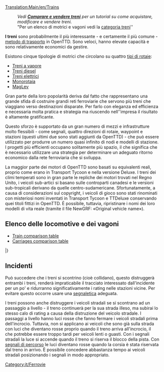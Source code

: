 [[Translation:Main/en/Trains]]{{en/-}}{{it/Indice dei contenuti}}

: '' Vedi '''[[Main/it/Comprare e vendere treni|Comprare e vendere treni]]''' per un tutorial su come acquistare, modificare e vendere treni.''
: "Per un elenco di motrici e vagoni vedi la [[Category/it/Treni|categoria treni]]''

'''I treni''' sono probabilmente il più interessante - e certamente il più comune - [[Main/it/Veicoli|metodo di trasporto]] in OpenTTD. Sono veloci, hanno elevate capacità e sono relativamente economici da gestire.

Esistono cinque tipologie di motrici che circolano su quattro [[Main/it/Tipi di ferrovia|tipi di rotaie]]:
* [[Main/it/Ferrovie|Treni a vapore]]
* [[Main/it/Ferrovie|Treni diesel]]
* [[Main/it/Ferrovie elettrificate|Treni elettrici]]
* [[Main/it/Monorotaia|Monorotaia]]
* [[Main/it/MagLev|MagLev]]

Gran parte della loro popolarità deriva dal fatto che rappresentano una grande sfida di costruire grandi reti ferroviarie che servono più treni che viaggiano verso destinazioni disparate. Per farlo con eleganza ed efficienza e necessaria molta pratica e strategia ma riuscendo nell''impresa il risultato è altamente gratificante.

Questo sforzo è supportato da un gran numero di mezzi e infrastrutture molto flessibili - come segnali, quattro direzioni di rotaie, waypoint e stazioni (questi ultimi due sono stati aggiunti da OpenTTD) - che può essere utilizzato per produrre un numero quasi infinito di nodi e modelli di stazione. I progetti più efficienti occupano solitamente più spazio, il che significa che è necessario utilizzare una strategia per determinare un adeguato ritorno economico dalla rete ferroviaria che si sviluppa.

La maggior parte dei motori di OpenTTD sono basati su equivalenti reali, proprio come erano in Transport Tycoon e nella versione Deluxe. I treni dei climi temperati sono in gran parte le repliche dei motori trovati nel Regno Unito, i veicoli sub-artici si basano sulle controparti canadesi e le versioni sub-tropicali derivano da quelle centro-sudamericane. Sfortunatamente, a causa di considerazioni sul copyright, i veicoli di gioco sono stati rinominati con misteriosi nomi inventati in Transport Tycoon e TTDeluxe conservando quei titoli fittizi in OpenTTD. È possibile, tuttavia, ripristinare i nomi dei loro modelli di vita reale (tramite il file NewGRF: «Original vehicle name»).

<!--
:''See '''[[Main/en/Buying trains]]''' for a tutorial on how to buy, modify, and sell trains.''
:''For a list of engines and carriages see the [[Category/en/Trains|trains category]]''

'''Trains''' are probably the most interesting — and certainly the most common — [[Main/en/vehicles|method of transport]] in OpenTTD. They are fast, have high capacities, and are relatively cheap to run. 

There are five types of trains running on four [[Main/en/Types of railway|types of railways]]:
* [[Main/en/Railways|Steam trains]]
* [[Main/en/Railways|Diesel trains]]
* [[Main/en/Electrified railways|Electric trains]]
* [[Main/en/Monorail]]
* [[Main/en/MagLev]]

Much of their popularity stems from the challenge of building large rail networks that service multiple trains travelling to disparate destinations. Doing so gracefully and efficiently takes practice and strategy, but is highly satisfying when accomplished.

This effort is aided by the large number of infrastructure tools — such as signals, four track directions, waypoints, and station flexibility (the latter two of which were features added by OpenTTD) — that can be used to produce a near infinite number of junctions and station layouts. More efficient designs usually take up more space, which means that strategy must be used to determine an appropriate trade of capacity to footprint.

Most of the engines in OpenTTD are based on real-life equivalents, just like they were in Transport Tycoon and the Deluxe version. Temperate climate trains are largely replicas of engines found in the United Kingdom, Sub-Arctic vehicles are based on Canadian counterparts, and Sub-Tropical versions derive from Central and South American carriages.  Unfortunately, due to copyright considerations, the game vehicles were renamed with mysterious made-up names in Transport Tycoon and TTDeluxe, and retain those fictional titles in OpenTTD.  It is possible, however, to revert the names to those of their real-life models (via NewGRF file: «Original vehicle name»).
-->
==Elenco delle locomotive e dei vagoni ==

* [[Main/en/Train Comparison|Train comparison table]]
* [[Main/en/Carriages Comparison|Carriages comparison table]]

{{Template:TabellaVeicoli/Intestazioni/It}}
{{Template:VehicleTable/Header|Vapore}}
{{Template:VehicleTable/Row
|
*[[File:en/Kirbypaultank.png|Kirby Paul Tank Engine]] [[Main/it/Kirby Paul Tank|Kirby Paul Tank]]
*[[File:en/Chaneyjubilee.png|Chaney "Jubilee" Engine]] [[Main/it/Chaney "Jubilee"|Chaney "Jubilee"]]
*[[File:en/Ginzua4.png|Ginzu "A4" Engine]] [[Main/it/Ginzu "A4"|Ginzu "A4"]]
*[[File:en/Sh8p.png|SH "8P" Engine]] [[Main/it/SH "8P"|SH "8P"]]
|
*[[File:en/Wills280.png|Wills 2-8-0 Engine]] [[Main/it/Wills 2-8-0|Wills 2-8-0]]
|
*[[File:en/Wills280.png|Wills 2-8-0 Engine]] [[Main/it/Wills 2-8-0|Wills 2-8-0]]
|
*[[File:en/Powernautchoochoo.png|Ploddyphut Choo-Choo Engine]] [[Main/it/Ploddyphut Choo-Choo|Ploddyphut Choo-Choo]]
*[[File:en/Ploddyphutchoochoo.png|Powernaut Choo-Choo Engine]] [[Main/it/Powernaut Choo-Choo|Powernaut Choo-Choo]]
*[[File:en/Mightymoverchoochoo.png|Might Mover Choo-Choo Engine]] [[Main/it/Mightymover Choo-Choo|Mightymover Choo-Choo]]
}}
{{Template:VehicleTable/Header|Diesel}}
{{Template:VehicleTable/Row
|
*[[File:en/Manleymoreldmu.png|Manley-Morel DMU Engine]] [[Main/it/Manley-Morel DMU|Manley-Morel DMU]]
*[[File:en/Shhendry25.png|SH/Hendry "25" Engine]] [[Main/it/SH/Hendry "25"|SH/Hendry "25"]]
*[[File:en/Floss47.png|Floss "47" Engine]] [[Main/it/Floss "47"|Floss "47"]]
*[[File:en/Uu37.png|UU "37" Engine]] [[Main/it/UU "37"|UU "37"]]
*[[File:en/Sh125.png|SH "125" Engine]] [[Main/it/SH "125"|SH "125"]]
*[[File:en/Dash.png|"Dash" Engine]] [[Main/it/Dash|"Dash"]]
|
*[[File:en/Mjs250.png|MJS 250 Engine]] [[Main/it/MJS250|MJS250]]
*[[File:en/Kelling3100.png|Kelling 3100 Engine]] [[Main/it/Kelling 3100|Kelling 3100]]
*[[File:en/Cs4000.png|CS4000 Engine]] [[Main/it/CS4000|CS4000]]
*[[File:en/Cs2400.png|CS2400 Engine]] [[Main/it/CS2400|CS2400]]
*[[File:en/Mjs1000.png|MJS 1000 Engine]] [[Main/it/MJS 1000|MJS 1000]]
*[[File:en/Centennial.png|Centennial Engine]] [[Main/it/Centennial|Centennial]]
*[[File:en/Turnerturbo.png|Turner Turbo]] [[Main/it/Turner Turbo|Turner Turbo]]
|
*[[File:en/Mjs250.png|MJS 250 Engine]] [[Main/it/MJS250|MJS250]]
*[[File:en/Kelling3100.png|Kelling 3100 Engine]] [[Main/it/Kelling 3100|Kelling 3100]]
*[[File:en/Cs4000.png|CS4000 Engine]] [[Main/it/CS4000|CS4000]]
*[[File:en/Cs2400.png|CS2400 Engine]] [[Main/it/CS2400|CS2400]]
*[[File:en/Mjs1000.png|MJS 1000 Engine]] [[Main/it/MJS 1000|MJS 1000]]
*[[File:en/Centennial.png|Centennial Engine]] [[Main/it/Centennial|Centennial]]
*[[File:en/Turnerturbo.png|Turner Turbo]] [[Main/it/Turner Turbo|Turner Turbo]]
|
*[[File:en/Ploddyphutdiesel.png|Ploddyphut Diesel]] [[Main/it/Ploddyphut Diesel|Ploddyphut Diesel]]
*[[File:en/Powernautdiesel.png|Powernaut Diesel]] [[Main/it/Powernaut Diesel|Powernaut Diesel]]
}}
{{Template:VehicleTable/Header|Elettrico}}
{{Template:VehicleTable/Row
|
*[[File:en/Sh30.png|SH "30" Engine]] [[Main/it/SH "30"|SH "30"]]
*[[File:en/Sh40.png|SH "40" Engine]] [[Main/it/SH "40"|SH "40"]]
*[[File:en/Tim.png|"T.I.M" Engine]] [[Main/it/T.I.M|"T.I.M."]]
*[[File:en/Asiastar.png|"Asiastar" Engine]] [[Main/it/AsiaStar|"AsiaStar"]]
|
None
|
None
|
None
}}
{{Template:VehicleTable/Header|Monorotaia}}
{{Template:VehicleTable/Row
|
*[[File:en/X2001.png|X2001 Monorail Engine]] [[Main/it/X2001|'X2001']]
*[[File:en/Millenniumz1.png|Milennium 'Z1' Monorail Engine]] [[Main/it/Millennium Z1|'Millennium Z1']]
|
*[[File:en/X2001.png|X2001 Monorail Engine]] [[Main/it/X2001|'X2001']]
*[[File:en/Millenniumz1.png|Milennium 'Z1' Monorail Engine]] [[Main/it/Millennium Z1|'Millennium Z1']]
|
*[[File:en/X2001.png|X2001 Monorail Engine]] [[Main/it/X2001|'X2001']]
*[[File:en/Millenniumz1.png|Milennium 'Z1' Monorail Engine]] [[Main/it/Millennium Z1|'Millennium Z1']]
|
*[[File:en/Wizzowowz99.png|Wizzowow 'Z99' Monorail Engine]] [[Main/it/Wizzowow Z99|Wizzowow Z99]]
}}
{{Template:VehicleTable/Header|MagLev}}
{{Template:VehicleTable/Row
|
*[[File:en/Lev1leviathan.png|MagLev Engine 1: Leviathan]] [[Main/it/Lev1 'Leviathan'|Lev1 'Leviathan']]
*[[File:en/Lev2cyclops.png|MagLev Engine 2: Cyclops]] [[Main/it/Lev2 'Cyclops'|Lev2 'Cyclops']]
*[[File:en/Lev3pegasus.png|MagLev Engine 3: Pegasus]] [[Main/it/Lev3 'Pegasus'|Lev3 'Pegasus']]
*[[File:en/Lev4chimaerarhead.png|MagLev Engine 4: Chimaera (front)]] [[Main/it/Lev4 'Chimaera'|Lev4 'Chimaera']]
|
*[[File:en/Lev1leviathan.png|MagLev Engine 1: Leviathan]] [[Main/it/Lev1 'Leviathan'|Lev1 'Leviathan']]
*[[File:en/Lev2cyclops.png|MagLev Engine 2: Cyclops]] [[Main/it/Lev2 'Cyclops'|Lev2 'Cyclops']]
*[[File:en/Lev3pegasus.png|MagLev Engine 3: Pegasus]] [[Main/it/Lev3 'Pegasus'|Lev3 'Pegasus']]
*[[File:en/Lev4chimaerarhead.png|MagLev Engine 4: Chimaera (front)]] [[Main/it/Lev4 'Chimaera'|Lev4 'Chimaera']]
|
*[[File:en/Lev1leviathan.png|MagLev Engine 1: Leviathan]] [[Main/it/Lev1 'Leviathan'|Lev1 'Leviathan']]
*[[File:en/Lev2cyclops.png|MagLev Engine 2: Cyclops]] [[Main/it/Lev2 'Cyclops'|Lev2 'Cyclops']]
*[[File:en/Lev3pegasus.png|MagLev Engine 3: Pegasus]] [[Main/it/Lev3 'Pegasus'|Lev3 'Pegasus']]
*[[File:en/Lev4chimaerarhead.png|MagLev Engine 4: Chimaera (front)]] [[Main/it/Lev4 'Chimaera'|Lev4 'Chimaera']]
|
*[[File:en/Wizzowowrocketeer.png|Toyland Wizzowow Rocketeer]] [[Main/it/Wizzowow Rocketeer|Wizzowow Rocketeer]]
}}
{{Template:VehicleTable/Header|Carrozze}}
{{Template:VehicleTable/Row
|
*[[File:en/Passengercarriage.png|Standard Passenger Carriage]] [[Main/it/Carrozza passeggeri|Carrozza passeggeri]]
*[[File:en/Mailvan.png|Standard Mail Van]] [[Main/it/Vagone postale|Vagone postale]]
*[[File:en/Oiltanker.png|Standard Oil Tanker]] [[Main/it/Vagone cisterna per petrolio|Vagone cisterna per petrolio]]
*[[File:en/Grainhopper.png|Standard Grain Hopper]] [[Main/it/Tramoggia per grano|Tramoggia per grano]]
*[[File:en/Goodsvan.png|Standard Goods Van]] [[Main/it/Vagone beni|Vagone beni]]
*[[File:en/Woodtruck.png|Standard Wood Truck]] [[Main/it/Carro per legname|Carro per legname]]
*[[File:en/Armouredvan.png|Standard Armoured Van]] [[Main/it/Vagone blindato|Vagone blindato]]
*[[File:en/Steeltruck.png|Standard Steel Truck]] [[Main/it/Carro per acciaio|Carro per acciaio]]
*[[File:en/Coaltruck.png|Standard Coal Truck]] [[Main/it/Carro per carbone|Carro per carbone]]
*[[File:en/Livestockvan.png|Standard Livestock Van]] [[Main/it/Vagone bestiame|Vagone bestiame]]
*[[File:en/Ironorehopper.png|Standard Iron Ore Hopper]] [[Main/it/Tramoggia per ferro|Tramoggia per ferro]]
|
*[[File:en/Passengercarriagex.png|Tropical and Sub-arctic Passenger Carriage]] [[Main/it/Carrozza passeggeri|Carrozza passeggeri]]
*[[File:en/Mailvan.png|Standard Mail Van]] [[Main/it/Vagone postale|Vagone postale]]
*[[File:en/Oiltanker.png|Standard Oil Tanker]] [[Main/it/Vagone cisterna per petrolio|Vagone cisterna per petrolio]]
*[[File:en/Grainhopper.png|Standard Grain Hopper]] [[Main/it/Tramoggia per grano|Tramoggia per grano]]
*[[File:en/Goodsvan.png|Standard Goods Van]] [[Main/it/Vagone beni|Vagone beni]]
*[[File:en/Woodtruck.png|Standard Wood Truck]] [[Main/it/Carro per legname|Carro per legname]]
*[[File:en/Armouredvan.png|Standard Armoured Van]] [[Main/it/Vagone blindato|Vagone blindato]]
*[[File:en/Papertruck.png|Tropical and Sub-arctic Paper Truck]] [[Main/it/Carro per carta|Carro per carta]]
*[[File:en/Coaltruck.png|Standard Coal Truck]] [[Main/it/Carro per carbone|Carro per carbone]]
*[[File:en/Livestockvan.png|Standard Livestock Van]] [[Main/it/Vagone bestiame|Vagone bestiame]]
*[[File:en/Foodvan.png|Tropical and Sub-arctic Food Van]] [[Main/it/Vagone alimentari|Vagone alimentari]]
|
*[[File:en/Passengercarriagex.png|Tropical and Sub-arctic Passenger Carriage]] [[Main/it/Carrozza passeggeri|Carrozza passeggeri]]
*[[File:en/Mailvan.png|Standard Mail Van]] [[Main/it/Vagone postale|Vagone postale]]
*[[File:en/Oiltanker.png|Standard Oil Tanker]] [[Main/it/Vagone cisterna per petrolio|Vagone cisterna per petrolio]]
*[[File:en/Grainhopper.png|Standard Grain Hopper]] [[Main/it/Tramoggia per grano|Tramoggia per grano]]
*[[File:en/Goodsvan.png|Standard Goods Van]] [[Main/it/Vagone beni|Vagone beni]]
*[[File:en/Woodtruck.png|Standard Wood Truck]] [[Main/it/Carro per legname|Carro per legname]]
*[[File:en/Armouredvan.png|Standard Armoured Van]] [[Main/it/Vagone blindato|Vagone blindato]]
*[[File:en/Rubbertruck.png|Tropcial Rubber Truck]] [[Main/it/Carro per gomma|Carro per gomma]]
*[[File:en/Watertanker.png|Tropical Water Tanker]] [[Main/it/Vagone cisterna per acqua|Vagone cisterna per acqua]]
*[[File:en/Copperorehopper.png|Tropical Copper Ore Hopper]] [[Main/it/Tramoggia per rame|Tramoggia per rame]]
*[[File:en/Foodvan.png|Tropical and Sub-arctic Food Van]] [[Main/it/Vagone alimentari|Vagone alimentari]]
*[[File:en/Fruittruck.png|Tropical Fruit Truck]] [[Main/it/Carro per frutta|Carro per frutta]]
|
*[[File:en/Passengercarriagetoyland.png|Standard Passenger Carriage]] [[Main/it/Carrozza passeggeri|Carrozza passeggeri]]
*[[File:en/Mailvanx.png|Standard Mail Van]] [[Main/it/Vagone postale|Vagone postale]]
*[[File:en/Colatanker.png|Toyland Cola Tanker]] [[Main/it/Vagone cisterna per cola|Vagone cisterna per cola]]
*[[File:en/Toffeehopper.png|Toyland Toffee Hopper]] [[Main/it/Tramoggia per toffee|Tramoggia per toffee]]
*[[File:en/Sweetvan.png|Toyland Sweet Van]] [[Main/it/Vagone caramelle|Vagone caramelle]]
*[[File:en/Plastictruck.png|Toyland Plastic Truck]] [[Main/it/Carro per plastica|Carro per plastica]]
*[[File:en/Bubblevan.png|Toyland Bubble Van]] [[Main/it/Vagone bollicine|Vagone bollicine]]
*[[File:en/Fuzzydrinktruck.png|Toyland Fuzzy Drink Truck]] [[Main/it/Carro per bibite frizzanti|Carro per bibite frizzanti]]
*[[File:en/Sugartruck.png|Toyland Sugar Truck]] [[Main/it/Carro per zucchero|Carro per zucchero]]
*[[File:en/Toyvan.png|Toyland Toy Van]] [[Main/it/Vagone giocattoli|Vagone giocattoli]]
*[[File:en/Candyflosshopper.png|Toyland Candyfloss Hopper]] [[Main/it/Tramoggia per zucchero filato|Tramoggia per zucchero filato]]
*[[File:en/Batterytruck.png|Toyland Battery Truck]] [[Main/it/Carro per batterie|Carro per batterie]]
}}
|}

== Incidenti ==
Può succedere che i treni si scontrino (cioè collidano), questo distruggerà entrambi i treni, renderà impraticabile il tracciato interessato dall'incidente per un po' e ridurranno significativamente i rating nelle stazioni vicine. Per evitare questo occorre usare una [[Main/it/Segnali|segnaletica]] adeguata.

I treni possono anche distruggere i veicoli stradali se si scontrano ad un passaggio a livello - il treno continuerà per la sua strada illeso, ma subirai lo stesso calo di rating a causa della distruzione del veicolo stradale. I passaggi a livello hanno luci rosse che fanno fermare i veicoli stradali prima dell'incrocio. Tuttavia, non si applicano ai veicoli che sono già sulla strada con luci che diventano rosse proprio quando il treno arriva all'incrocio, il che potrebbe essere troppo tardi per veicoli lenti o guasti. Con i segnali stradali la luce si accende quando il treno si riserva il blocco della pista. Con [[Main/en/Segnali/It#Segnali di percorso|segnali di percorso]] le luci diventano rosse quando la corsia è stata riservata dal treno in arrivo. È possibile concedere abbastanza tempo ai veicoli stradali posizionando i segnali in modo appropriato.
<!--
==Accidents==
It is possible for trains to crash (i.e. collide), which will destroy both trains, render the track impassable for a while and significantly reduce your ratings at nearby stations. The solution to this is to deploy [[Main/en/signals]].

Trains can also destroy road vehicles if they are both on a level crossing at the same time — the train will continue undamaged but you will suffer the same ratings drop because of the destruction of the road vehicle. The level crossings have red warning lights which make road vehicles stop before the crossing. However they don't apply to vehicles which are already on the crossing. With plain or no signalling lights turn on just before the train reaches the crossing, which may be too late for slow or broken down vehicles. With [[Main/en/Signals#Path Signals|path signals]] the lights turn on when the track is reserved for the train. Ample time for the road vehicles can be provided by placing the signals suitably.
-->

[[Category:it/Ferrovie]]